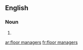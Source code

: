 ==English==

===Noun===
{{head|en|plural}}

# {{plural of|floor manager|lang=en|nocat=1}}

[[ar:floor managers]]
[[fr:floor managers]]